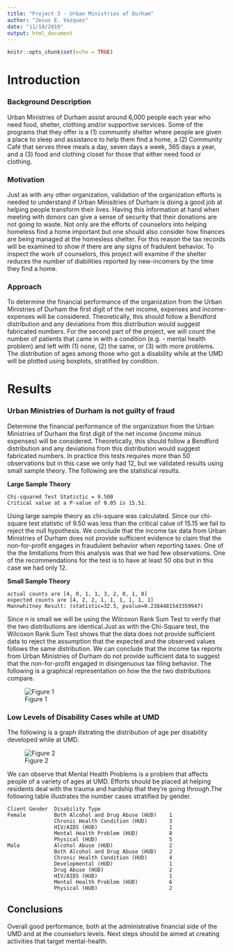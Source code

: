```yaml
---
title: "Project 3 - Urban Ministries of Durham"
author: "Jesus E. Vazquez"
date: "11/18/2019"
output: html_document
---
```


```r
knitr::opts_chunk$set(echo = TRUE)
```

# Introduction

### Background Description

Urban Ministries of Durham assist around 6,000 people each year who need food, shelter, clothing and/or supportive services. Some of the programs that they offer is a (1) community shelter where people are given a place to sleep and assistance to help them find a home, a (2) Community Café that serves three meals a day, seven days a week, 365 days a year, and a (3) food and clothing closet for those that either need food or clothing. 

### Motivation

Just as with any other organization, validation of the organization efforts is needed to understand if Urban Minisitries of Durham is doing a good job at helping people transform their lives. Having this information at hand when meeting with donors can give a sense of security that their donations are not going to waste. Not only are the efforts of counselors into helping homeless find a home important but one should also consider how finances are being managed at the homesless shelter. For this reason the tax records will be examined to show if there are any signs of fradulent behavior. To inspect the work of counselors, this project will examine if the shelter reduces the number of diabilities reported by new-incomers by the time they find a home.

### Approach

To determine the financial performance of the organization from the Urban Ministries of Durham the first digit of the net income, expenses and income-expenses will be considered. Theoretically, this should follow a Bendford distribution and any deviations from this distribution would suggest fabricated numbers. For the second part of the project, we will count the number of patients that came in with a condition (e.g. - mental health problem) and left with (1) none, (2) the same, or (3) with more problems. The distribution of ages among those who got a disability while at the UMD will be plotted using boxplots, stratified by condition.

# Results 

### Urban Ministries of Durham is not guilty of fraud

Determine the financial performance of the organization from the Urban Ministries of Durham the first digit of the net income (income minus expenses) will be considered. Theoretically, this should follow a Bendford distribution and any deviations from this distribution would suggest fabricated numbers. In practice this tests requires more than 50 observations but in this case we only had 12, but we validated results using small sample theory. The following are the statistical results.

**Large Sample Theory**

```
Chi-squared Test Statistic = 9.500
Critical value at a P-value of 0.05 is 15.51.
```

Using large sample theory as chi-square was calculated. Since our chi-square test statistic of 9.50 was less than the critical calue of 15.15 we fail to reject the null hypothesis. We conclude that the income tax data from Urban Ministries of Durham does not provide sufficient evidence to claim that the non-for-profit engages in fraudulent behavior when reporting taxes. One of the the limitations from this analysis was that we had few observations. One of the recommendations for the test is to have at least 50 obs but in this case we had only 12. 

**Small Sample Theory** 

```
actual counts are [4, 0, 1, 1, 3, 2, 0, 1, 0]
expected counts are [4, 2, 2, 1, 1, 1, 1, 1, 1]
Mannwhitney Result: (statistic=32.5, pvalue=0.2384481543359947)
```

Since n is small we will be using the Wilcoxon Rank Sum Test to verify that the two distributions are identical.Just as with the Chi-Square test, the Wilcoxon Rank Sum Test shows that the data does not provide sufficient data to reject the assumption that the expected and the observed values follows the same distribution. We can conclude that the income tax reports from Urban Ministries of Durham do not provide sufficient data to suggest that the non-for-profit engaged in disingenuous tax filing behavior. The following is a graphical representation on how the the two distributions compare.


![Figure 1](taxplot.png)

### Low Levels of Disability Cases while at UMD 

The following is a graph illstrating the distribution of age per disability developed while at UMD.

![Figure 2](agedist.png)

We can observe that Mental Health Problems is a problem that affects people of a variety of ages at UMD. Efforts should be placed at helping residents deal with the trauma and hardship that they're going through.The following table illustrates the number cases stratified by gender.

```
Client Gender  Disability Type                  
Female         Both Alcohol and Drug Abuse (HUD)    1
               Chronic Health Condition (HUD)       3
               HIV/AIDS (HUD)                       1
               Mental Health Problem (HUD)          8
               Physical (HUD)                       5
Male           Alcohol Abuse (HUD)                  2
               Both Alcohol and Drug Abuse (HUD)    2
               Chronic Health Condition (HUD)       4
               Developmental (HUD)                  1
               Drug Abuse (HUD)                     2
               HIV/AIDS (HUD)                       1
               Mental Health Problem (HUD)          6
               Physical (HUD)                       2
```

## Conclusions

Overall good performance, both at the administrative financial side of the UMD and at the counselors levels. Next steps should be aimed at creating activities that target mental-health.
